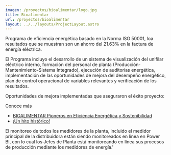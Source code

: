 ```yaml
---
imagen: /proyectos/bioalimentar/logo.jpg
title: Bioalimentar
url: /proyectos/bioalimentar
layout: ../../layouts/ProjectLayout.astro
---
```


<Cover img={cover} title="Bioalimentar"/>

<BasicSection img={p0} 
title='Programa de Eficiencia Energética' 
img_description='Primeros Resultados'>
Programa de eficiencia energética basado en la Norma ISO 50001, loa resultados que se muestran son un ahorro del 21.63% en la factura de energía eléctrica.


El Programa incluyo el desarrollo de un sistema de visualización del unifilar eléctrico interno, formación del personal de planta (Producción-Mantenimiento-Sistema Integrado), ejecución de auditorías energética, implementación de las oportunidades de mejora del desempeño energético, plan de control operacional de variables relevantes y verificación de los resultados.

</BasicSection>

<MirrorSection img={p1}
img_description='Equipo Energético de Bioalimentar.'>
>
Oportunidades de mejora implementadas que aseguraron el éxito proyecto:

Conoce más
- [BIOALIMENTAR Pioneros en Eficiencia Energética y Sostenibilidad ](https://www.bioalimentar.com/portfolio/pioneros-en-eficiencia-energetica-y-sostenibilidad-en-alimentos-balanceados/)
- [¡Un hito histórico!](https://www.facebook.com/story.php?story_fbid=pfbid07qQy8P8maCEGqpGpcTeQCR8bvf88a7YP3t1sDMfeVwstCSo2HrzENxoZW1as8Y5el&id=100068726657927&mibextid=Nif5oz)

</MirrorSection>

<BasicSection img={powerbi} 
title='App de monitoreo Power BI'
img_description='Vista principal de la App'>
>
El monitoreo de todos los medidores de la planta, incluido el medidor principal de la distribuidora están siendo monitoreados en línea en Power BI, con lo cual los Jefes de Planta está monitoreando en línea sus procesos de producción mediante los medidores de energía.'
</BasicSection>
